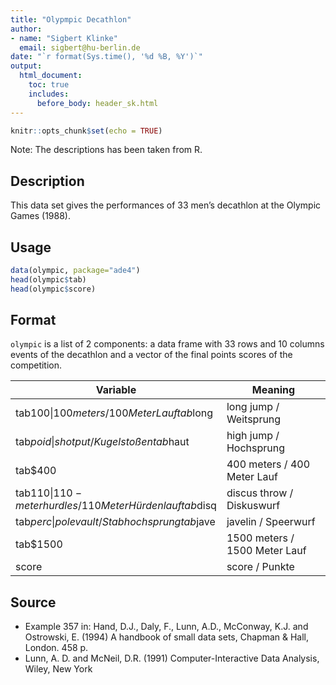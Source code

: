 ```yaml
---
title: "Olypmpic Decathlon"
author: 
- name: "Sigbert Klinke" 
  email: sigbert@hu-berlin.de
date: "`r format(Sys.time(), '%d %B, %Y')`"
output: 
  html_document:
    toc: true
    includes:
      before_body: header_sk.html    
---
```


```r
knitr::opts_chunk$set(echo = TRUE)
```

Note: The descriptions has been taken from R.

## Description

This data set gives the performances of 33 men's decathlon at the Olympic Games (1988).

## Usage

```r
data(olympic, package="ade4")
head(olympic$tab)
head(olympic$score)
```

## Format

`olympic` is a list of 2 components: a data frame with 33 rows and 10 columns events of the decathlon and a vector of the final points scores of the competition.

**Variable** | **Meaning**
-------------|-----------------------------------------------------------------------------------------
tab$100      | 100 meters / 100 Meter Lauf
tab$long     | long jump / Weitsprung
tab$poid     | shotput / Kugelstoßen
tab$haut     | high jump / Hochsprung
tab$400      | 400 meters / 400 Meter Lauf
tab$110      | 110-meter hurdles / 110 Meter Hürdenlauf
tab$disq     | discus throw / Diskuswurf
tab$perc     | pole vault / Stabhochsprung
tab$jave     | javelin / Speerwurf
tab$1500     | 1500 meters / 1500 Meter Lauf
score        | score / Punkte

## Source

* Example 357 in: Hand, D.J., Daly, F., Lunn, A.D., McConway, K.J. and Ostrowski, E. (1994) A handbook of small data sets, Chapman & Hall, London. 458 p.
* Lunn, A. D. and McNeil, D.R. (1991) Computer-Interactive Data Analysis, Wiley, New York
